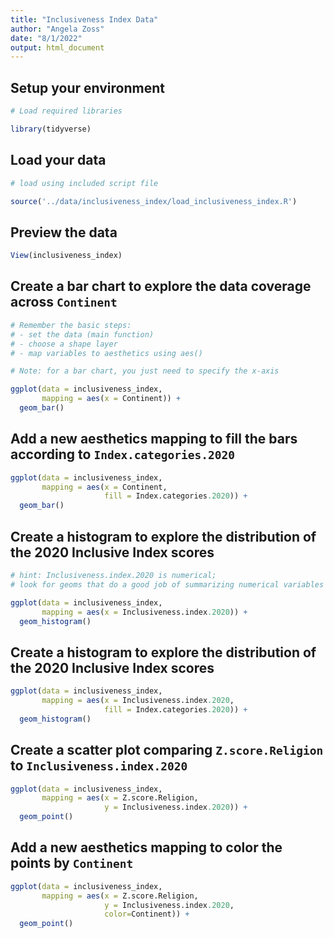 ```yaml
---
title: "Inclusiveness Index Data"
author: "Angela Zoss"
date: "8/1/2022"
output: html_document
---
```


## Setup your environment

```r

# Load required libraries

library(tidyverse)

```

## Load your data

```r

# load using included script file

source('../data/inclusiveness_index/load_inclusiveness_index.R')

```

## Preview the data

```r

View(inclusiveness_index)

```


## Create a bar chart to explore the data coverage across `Continent`


```r

# Remember the basic steps:
# - set the data (main function)
# - choose a shape layer
# - map variables to aesthetics using aes()

# Note: for a bar chart, you just need to specify the x-axis

ggplot(data = inclusiveness_index,
       mapping = aes(x = Continent)) +
  geom_bar()

```

## Add a new aesthetics mapping to fill the bars according to `Index.categories.2020`

```r

ggplot(data = inclusiveness_index,
       mapping = aes(x = Continent,
                     fill = Index.categories.2020)) +
  geom_bar()

```


## Create a histogram to explore the distribution of the 2020 Inclusive Index scores

```r

# hint: Inclusiveness.index.2020 is numerical; 
# look for geoms that do a good job of summarizing numerical variables

ggplot(data = inclusiveness_index, 
       mapping = aes(x = Inclusiveness.index.2020)) +
  geom_histogram()

```

## Create a histogram to explore the distribution of the 2020 Inclusive Index scores

```r

ggplot(data = inclusiveness_index, 
       mapping = aes(x = Inclusiveness.index.2020,
                     fill = Index.categories.2020)) +
  geom_histogram()

```

## Create a scatter plot comparing `Z.score.Religion` to `Inclusiveness.index.2020`

```r

ggplot(data = inclusiveness_index,
       mapping = aes(x = Z.score.Religion,
                     y = Inclusiveness.index.2020)) +
  geom_point() 

```

## Add a new aesthetics mapping to color the points by `Continent`

```r

ggplot(data = inclusiveness_index,
       mapping = aes(x = Z.score.Religion,
                     y = Inclusiveness.index.2020,
                     color=Continent)) +
  geom_point() 

```
